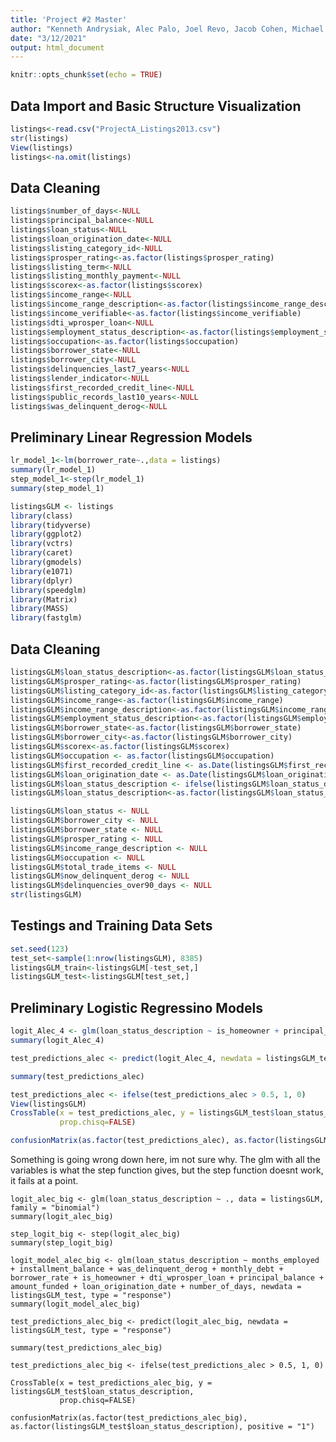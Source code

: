 ```yaml
---
title: 'Project #2 Master'
author: "Kenneth Andrysiak, Alec Palo, Joel Revo, Jacob Cohen, Michael McLaughlan"
date: "3/12/2021"
output: html_document
---
```


```r
knitr::opts_chunk$set(echo = TRUE)
```

## Data Import and Basic Structure Visualization
```r
listings<-read.csv("ProjectA_Listings2013.csv")
str(listings)
View(listings)
listings<-na.omit(listings)
```
## Data Cleaning
```r
listings$number_of_days<-NULL
listings$principal_balance<-NULL
listings$loan_status<-NULL
listings$loan_origination_date<-NULL
listings$listing_category_id<-NULL
listings$prosper_rating<-as.factor(listings$prosper_rating)
listings$listing_term<-NULL
listings$listing_monthly_payment<-NULL
listings$scorex<-as.factor(listings$scorex)
listings$income_range<-NULL
listings$income_range_description<-as.factor(listings$income_range_description)
listings$income_verifiable<-as.factor(listings$income_verifiable)
listings$dti_wprosper_loan<-NULL
listings$employment_status_description<-as.factor(listings$employment_status_description)
listings$occupation<-as.factor(listings$occupation)
listings$borrower_state<-NULL
listings$borrower_city<-NULL
listings$delinquencies_last7_years<-NULL
listings$lender_indicator<-NULL
listings$first_recorded_credit_line<-NULL
listings$public_records_last10_years<-NULL
listings$was_delinquent_derog<-NULL
```

## Preliminary Linear Regression Models
```r
lr_model_1<-lm(borrower_rate~.,data = listings)
summary(lr_model_1)
step_model_1<-step(lr_model_1)
summary(step_model_1)
```

```r
listingsGLM <- listings
library(class)
library(tidyverse)
library(ggplot2)
library(vctrs)
library(caret)
library(gmodels)
library(e1071)
library(dplyr)
library(speedglm)
library(Matrix)
library(MASS)
library(fastglm)
```
## Data Cleaning
```r
listingsGLM$loan_status_description<-as.factor(listingsGLM$loan_status_description)
listingsGLM$prosper_rating<-as.factor(listingsGLM$prosper_rating)
listingsGLM$listing_category_id<-as.factor(listingsGLM$listing_category_id)
listingsGLM$income_range<-as.factor(listingsGLM$income_range)
listingsGLM$income_range_description<-as.factor(listingsGLM$income_range_description)
listingsGLM$employment_status_description<-as.factor(listingsGLM$employment_status_description)
listingsGLM$borrower_state<-as.factor(listingsGLM$borrower_state)
listingsGLM$borrower_city<-as.factor(listingsGLM$borrower_city)
listingsGLM$scorex<-as.factor(listingsGLM$scorex)
listingsGLM$occupation <- as.factor(listingsGLM$occupation)
listingsGLM$first_recorded_credit_line <- as.Date(listingsGLM$first_recorded_credit_line, format = "%m/%d/%Y")
listingsGLM$loan_origination_date <- as.Date(listingsGLM$loan_origination_date, format = "%m/%d/%Y")
listingsGLM$loan_status_description <- ifelse(listingsGLM$loan_status_description == "CHARGEOFF", 1, ifelse(listingsGLM$loan_status_description == "DEFAULT", 1, ifelse(listingsGLM$loan_status_description == "COMPLETED", 0, ifelse(listingsGLM$loan_status_description == "CURRENT", 0, NA))))
listingsGLM$loan_status_description<-as.factor(listingsGLM$loan_status_description)

listingsGLM$loan_status <- NULL
listingsGLM$borrower_city <- NULL
listingsGLM$borrower_state <- NULL
listingsGLM$prosper_rating <- NULL
listingsGLM$income_range_description <- NULL
listingsGLM$occupation <- NULL
listingsGLM$total_trade_items <- NULL
listingsGLM$now_delinquent_derog <- NULL
listingsGLM$delinquencies_over90_days <- NULL
str(listingsGLM)
```



## Testings and Training Data Sets
```r
set.seed(123)
test_set<-sample(1:nrow(listingsGLM), 8385)
listingsGLM_train<-listingsGLM[-test_set,]
listingsGLM_test<-listingsGLM[test_set,]
```

## Preliminary Logistic Regressino Models
```r
logit_Alec_4 <- glm(loan_status_description ~ is_homeowner + principal_balance + income_verifiable + employment_status_description + current_delinquencies + monthly_debt + months_employed + scorex, data = listingsGLM, family = "binomial")
summary(logit_Alec_4)

test_predictions_alec <- predict(logit_Alec_4, newdata = listingsGLM_test, type = "response")

summary(test_predictions_alec)

test_predictions_alec <- ifelse(test_predictions_alec > 0.5, 1, 0)
View(listingsGLM)
CrossTable(x = test_predictions_alec, y = listingsGLM_test$loan_status_description, 
           prop.chisq=FALSE)

confusionMatrix(as.factor(test_predictions_alec), as.factor(listingsGLM_test$loan_status_description), positive = "1")
```
  
Something is going wrong down here, im not sure why. The glm with all the variables is what the step function gives, but the step function doesnt work, it fails at a point. 
  
```{}
logit_alec_big <- glm(loan_status_description ~ ., data = listingsGLM, family = "binomial")
summary(logit_alec_big)

step_logit_big <- step(logit_alec_big)
summary(step_logit_big)

logit_model_alec_big <- glm(loan_status_description ~ months_employed + installment_balance + was_delinquent_derog + monthly_debt + borrower_rate + is_homeowner + dti_wprosper_loan + principal_balance + amount_funded + loan_origination_date + number_of_days, newdata = listingsGLM_test, type = "response")
summary(logit_model_alec_big)

test_predictions_alec_big <- predict(logit_alec_big, newdata = listingsGLM_test, type = "response")

summary(test_predictions_alec_big)

test_predictions_alec_big <- ifelse(test_predictions_alec > 0.5, 1, 0)

CrossTable(x = test_predictions_alec_big, y = listingsGLM_test$loan_status_description, 
           prop.chisq=FALSE)

confusionMatrix(as.factor(test_predictions_alec_big), as.factor(listingsGLM_test$loan_status_description), positive = "1")
```
